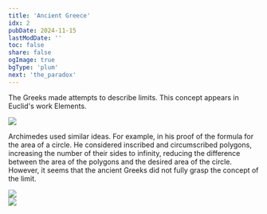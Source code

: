 ```yaml
---
title: 'Аncient Greece'
idx: 2
pubDate: 2024-11-15
lastModDate: ''
toc: false
share: false
ogImage: true
bgType: 'plum'
next: 'the_paradox'
---
```


The Greeks made attempts to describe limits. This concept appears in Euclid's work Elements.

<div style={'width: 224px'}>
  <img src="https://upload.wikimedia.org/wikipedia/commons/thumb/c/cf/Title_page_of_Sir_Henry_Billingsley%27s_first_English_version_of_Euclid%27s_Elements%2C_1570_%28560x900%29.jpg/1024px-Title_page_of_Sir_Henry_Billingsley%27s_first_English_version_of_Euclid%27s_Elements%2C_1570_%28560x900%29.jpg" />
</div>

Archimedes used similar ideas. For example, in his proof of the formula for the area of a circle. He considered inscribed and circumscribed polygons,
increasing the number of their sides to infinity, reducing the difference between the area of the polygons and the desired area of the circle.
However, it seems that the ancient Greeks did not fully grasp the concept of the limit.

<div class="container" style={'display: flex; justify-content: space-around;'}>
  <div style={'width: 224px'}>
    <img src="https://upload.wikimedia.org/wikipedia/commons/thumb/7/7c/Archimedes_circle_area_proof_-_inscribed_polygons.svg/1024px-Archimedes_circle_area_proof_-_inscribed_polygons.svg.png" />
  </div>

  <div style={'width: 224px; float: right'}>
    <img src="https://upload.wikimedia.org/wikipedia/commons/thumb/6/60/Archimedes_circle_area_proof_-_circumscribed_polygons.svg/1024px-Archimedes_circle_area_proof_-_circumscribed_polygons.svg.png" />
  </div>
</div>
